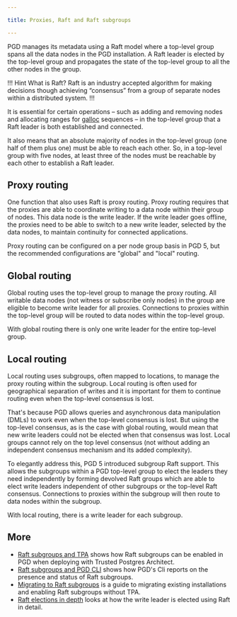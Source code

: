 ```yaml
---

title: Proxies, Raft and Raft subgroups

---
```


PGD manages its metadata using a  Raft model where a top-level group spans all the data nodes in the PGD installation. A Raft leader is elected by the top-level group and propagates the state of the top-level group to all the other nodes in the group. 

!!! Hint What is Raft?
Raft is an industry accepted algorithm for making decisions though achieving “consensus” from a group of separate nodes within a distributed system. 
!!!

It is essential for certain operations – such as adding and removing nodes and allocating ranges for [galloc](../../sequences/#pdg-global-sequences) sequences – in the top-level group that a Raft leader is both established and connected.   

It also means that an absolute majority of nodes in the top-level group (one half of them plus one) must be able to reach each other. So, in a top-level group with five nodes, at least three of the nodes must be reachable by each other to establish a Raft leader.

## Proxy routing

One function that also uses Raft is proxy routing. Proxy routing requires that the proxies are able to coordinate writing to a data node within their group of nodes. This data node is the write leader. If the write leader goes offline, the proxies need to be able to switch to a new write leader, selected by the data nodes, to maintain continuity for connected applications.

Proxy routing can be configured on a per node group basis in PGD 5, but the recommended configurations are "global" and "local" routing.

## Global routing

Global routing uses the top-level group to manage the proxy routing. All writable data nodes (not witness or subscribe only nodes) in the group are eligible to become write leader for all proxies. Connections to proxies within the top-level group will be routed to data nodes within the top-level group. 

With global routing there is only one write leader for the entire top-level group.

## Local routing

Local routing uses subgroups, often mapped to locations, to manage the proxy routing within the subgroup. Local routing is often used for geographical separation of writes and it is important for them to continue routing even when the top-level consensus is lost. 

That's because PGD allows queries and asynchronous data manipulation (DMLs) to work even when the top-level consensus is lost. But using the top-level consensus, as is the case with global routing, would mean that new write leaders could not be elected when that consensus was lost. Local groups cannot rely on the top level consensus (not without adding an independent consensus mechanism and its added complexity).

To elegantly address this, PGD 5 introduced subgroup Raft support. This allows the subgroups within a PGD top-level group to elect the leaders they need independently by forming devolved Raft groups which are able to elect write leaders independent of other subgroups or the top-level Raft consensus. Connections to proxies within the subgroup will then route to data nodes within the subgroup. 

With local routing, there is a write leader for each subgroup.


## More

* [Raft subgroups and TPA](01_raft_subgroups_and_tpa) shows how Raft subgroups can be enabled in PGD when deploying with Trusted Postgres Architect.
* [Raft subgroups and PGD CLI](02_raft_subgroups_and_pgd_cli) shows how PGD's Cli reports on the presence and status of Raft subgroups.
* [Migrating to Raft subgroups](03_migrating_to_raft_subgroups) is a guide to migrating existing installations and enabling Raft subgroups without TPA.
* [Raft elections in depth](04_raft_elections_in_depth) looks at how the write leader is elected using Raft in detail.